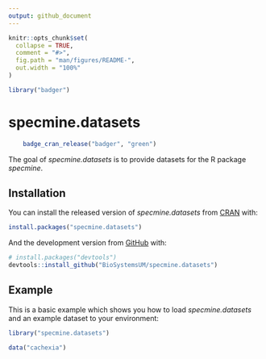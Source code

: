 ```yaml
---
output: github_document
---
```


<!-- README.md is generated from README.Rmd. Please edit that file -->

```r
knitr::opts_chunk$set(
  collapse = TRUE,
  comment = "#>",
  fig.path = "man/figures/README-",
  out.width = "100%"
)
```

```r
library("badger")
```
# specmine.datasets

<!-- badges: start -->
```r
	badge_cran_release("badger", "green")
```
<!-- badges: end -->

The goal of *specmine.datasets* is to provide datasets for the R package *specmine*.

## Installation

You can install the released version of *specmine.datasets* from [CRAN](https://CRAN.R-project.org) with:

``` r
install.packages("specmine.datasets")
```

And the development version from [GitHub](https://github.com/) with:

``` r
# install.packages("devtools")
devtools::install_github("BioSystemsUM/specmine.datasets")
```
## Example

This is a basic example which shows you how to load *specmine.datasets* and an example dataset to your environment:

``` r
library("specmine.datasets")

data("cachexia")
```

